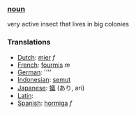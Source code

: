 ===[[noun]]===
very active insect that lives in big colonies
===Translations===
*[[Dutch]]: [[mier]] ''f''
*[[French]]: [[fourmis]] ''m''
*[[German]]: [[]] ''''
*[[Indonesian]]: [[semut]]
*[[Japanese]]: [[蟻]] (あり, ari)
*[[Latin]]: [[]]
*[[Spanish]]: [[hormiga]] ''f''